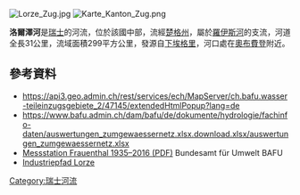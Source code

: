 {{Coord|47.24806|N|8.41080|E|display=title}}
[[Image:Lorze_Zug.jpg|right]]
[[Image:Karte_Kanton_Zug.png|right]]

'''洛爾澤河'''是[[瑞士|瑞士]]的河流，位於該國中部，流經[[楚格州|楚格州]]，屬於[[羅伊斯河|羅伊斯河]]的支流，河道全長31公里，流域面積299平方公里，發源自[[下埃格里|下埃格里]]，河口處在[[奧布費登|奧布費登]]附近。

==參考資料==
* https://api3.geo.admin.ch/rest/services/ech/MapServer/ch.bafu.wasser-teileinzugsgebiete_2/47145/extendedHtmlPopup?lang=de {{Wayback|url=https://api3.geo.admin.ch/rest/services/ech/MapServer/ch.bafu.wasser-teileinzugsgebiete_2/47145/extendedHtmlPopup?lang=de |date=20180619140530 }}
* https://www.bafu.admin.ch/dam/bafu/de/dokumente/hydrologie/fachinfo-daten/auswertungen_zumgewaessernetz.xlsx.download.xlsx/auswertungen_zumgewaessernetz.xlsx {{Wayback|url=https://www.bafu.admin.ch/dam/bafu/de/dokumente/hydrologie/fachinfo-daten/auswertungen_zumgewaessernetz.xlsx.download.xlsx/auswertungen_zumgewaessernetz.xlsx |date=20180613160902 }}
* [https://www.hydrodaten.admin.ch/lhg/sdi/jahrestabellen/2125Q_16.pdf Messstation Frauenthal 1935–2016 (PDF)] {{Wayback|url=https://www.hydrodaten.admin.ch/lhg/sdi/jahrestabellen/2125Q_16.pdf |date=20190526150601 }} Bundesamt für Umwelt BAFU
* [http://www.industriepfad-lorze.ch Industriepfad Lorze] {{Wayback|url=http://www.industriepfad-lorze.ch/ |date=20210122015442 }}

{{Switzerland-geo-stub}}
[[Category:瑞士河流|Category:瑞士河流]]